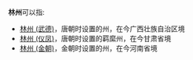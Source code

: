 '''林州'''可以指:
*[[林州_(武德)|林州 (武德)]]，唐朝时设置的州，在今广西壮族自治区境
*[[临州|林州 (仪凤)]]，唐朝时设置的羁縻州，在今甘肃省境
*[[林州市|林州 (金朝)]]，金朝时设置的州，在今河南省境

{{Disambig|Cat=二字中国州名消歧义|L}}